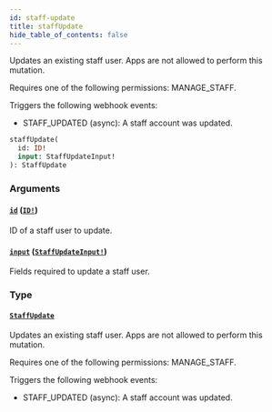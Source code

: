 ```yaml
---
id: staff-update
title: staffUpdate
hide_table_of_contents: false
---
```


Updates an existing staff user. Apps are not allowed to perform this mutation.

Requires one of the following permissions: MANAGE_STAFF.

Triggers the following webhook events:

- STAFF_UPDATED (async): A staff account was updated.

```graphql
staffUpdate(
  id: ID!
  input: StaffUpdateInput!
): StaffUpdate
```

### Arguments

#### [`id`](#) ([`ID!`](../../../developer/api-reference/scalars/id))

ID of a staff user to update.

#### [`input`](#) ([`StaffUpdateInput!`](../../../developer/api-reference/inputs/staff-update-input))

Fields required to update a staff user.

### Type

#### [`StaffUpdate`](../../../developer/api-reference/objects/staff-update)

Updates an existing staff user. Apps are not allowed to perform this mutation.

Requires one of the following permissions: MANAGE_STAFF.

Triggers the following webhook events:

- STAFF_UPDATED (async): A staff account was updated.
